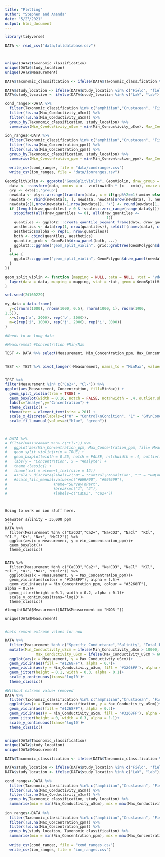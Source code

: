 ```yaml
---
title: "Plotting"
author: "Stephen and Amanda"
date: "5/27/2021"
output: html_document
---
```


```r

library(tidyverse)

```

```r
DATA <- read_csv("data/fulldatabase.csv")



unique(DATA$Taxonomic_classification)
unique(DATA$study_location)
unique(DATA$Measurement)

DATA$Taxonomic_classification <- ifelse(DATA$Taxonomic_classification %in% c("mollusca", "Mollusca", "moluska"), "Mollusca", DATA$Taxonomic_classification)

DATA$study_location <- ifelse(DATA$study_location %in% c("Field", "field", "Fied"), "Field", DATA$study_location)
DATA$study_location <- ifelse(DATA$study_location %in% c("Lab", "lab"), "Lab", DATA$study_location)

cond_ranges<-DATA %>%
  filter(Taxonomic_classification %in% c("amphibian","Crustacean", "Fish", "Insect", "Mollusca", "non-insect, non-arthropod", "Zooplankton")) %>%
  filter(!is.na(Max_Conductivity_uScm)) %>%
  filter(!is.na(Min_Conductivity_uScm)) %>%
  group_by(Taxonomic_classification, study_location) %>%
  summarise(Min_Conductivity_uScm = min(Min_Conductivity_uScm), Max_Conductivity_uScm = max(Max_Conductivity_uScm))
  
ion_ranges<-DATA %>%
  filter(Taxonomic_classification %in% c("amphibian","Crustacean", "Fish", "Insect", "Mollusca", "non-insect, non-arthropod", "Zooplankton")) %>%
  filter(!is.na(Max_Concentration_ppm)) %>%
  filter(!is.na(Min_Concentration_ppm)) %>%
  group_by(Taxonomic_classification, study_location) %>%
  summarise(Min_Concentration_ppm = min(Min_Concentration_ppm), Max_Concentration_ppm = max(Max_Concentration_ppm))
  
  write_csv(cond_ranges, file = "data/condranges.csv")
  write_csv(ion_ranges, file = "data/ionranges.csv")


```




```r


GeomSplitViolin <- ggproto("GeomSplitViolin", GeomViolin, draw_group = function(self, data, ..., draw_quantiles = NULL){
  data <- transform(data, xminv = x - violinwidth * (x - xmin), xmaxv = x + violinwidth * (xmax - x))
  grp <- data[1,'group']
  newdata <- plyr::arrange(transform(data, x = if(grp%%2==1) xminv else xmaxv), if(grp%%2==1) y else -y)
  newdata <- rbind(newdata[1, ], newdata, newdata[nrow(newdata), ], newdata[1, ])
  newdata[c(1,nrow(newdata)-1,nrow(newdata)), 'x'] <- round(newdata[1, 'x']) 
  if (length(draw_quantiles) > 0 & !scales::zero_range(range(data$y))) {
    stopifnot(all(draw_quantiles >= 0), all(draw_quantiles <= 
                                              1))
    quantiles <- ggplot2:::create_quantile_segment_frame(data, draw_quantiles)
    aesthetics <- data[rep(1, nrow(quantiles)), setdiff(names(data), c("x", "y")), drop = FALSE]
    aesthetics$alpha <- rep(1, nrow(quantiles))
    both <- cbind(quantiles, aesthetics)
    quantile_grob <- GeomPath$draw_panel(both, ...)
    ggplot2:::ggname("geom_split_violin", grid::grobTree(GeomPolygon$draw_panel(newdata, ...), quantile_grob))
  }
  else {
    ggplot2:::ggname("geom_split_violin", GeomPolygon$draw_panel(newdata, ...))
  }
})

geom_split_violin <- function (mapping = NULL, data = NULL, stat = "ydensity", position = "identity", ..., draw_quantiles = NULL, trim = TRUE, scale = "area", na.rm = FALSE, show.legend = NA, inherit.aes = TRUE) {
  layer(data = data, mapping = mapping, stat = stat, geom = GeomSplitViolin, position = position, show.legend = show.legend, inherit.aes = inherit.aes, params = list(trim = trim, scale = scale, draw_quantiles = draw_quantiles, na.rm = na.rm, ...))
}

set.seed(20160229)

my_data = data.frame(
  y=c(rnorm(1000), rnorm(1000, 0.5), rnorm(1000, 1), rnorm(1000, 
1.5)),
  x=c(rep('a', 2000), rep('b', 2000)),
  m=c(rep('i', 1000), rep('j', 2000), rep('i', 1000))
)

#Needs to be long data

#Measurement #Concentration #Min/Max

TEST <- DATA %>% select(Measurement, Min_Concentration_ppm, Max_Concentration_ppm)


TEST <- TEST %>% pivot_longer(-Measurement, names_to = "MinMax", values_to = "Concentration")


TEST %>% 
filter(Measurement %in% c("Ca2+", "Cl-")) %>%
ggplot(aes(Measurement, Concentration, fill=MinMax)) +
  geom_split_violin(trim = TRUE) +
  geom_boxplot(width = 0.10, notch = FALSE, notchwidth = .4, outlier.shape = NA, coef=0) +
  labs(x="Analye",y="Concentration") +
  theme_classic() +
  theme(text = element_text(size = 20)) +
  scale_x_discrete(labels=c("0" = "Control\nCondition", "1" = "GM\nCondition")) +
  scale_fill_manual(values=c("blue", "green"))



# DATA %>% 
# filter(Measurement %in% c("Cl-")) %>%
#   ggplot(aes(Min_Concentration_ppm, Max_Concentration_ppm, fill= Measurement)) + 
#   geom_split_violin(trim = TRUE) + 
#   geom_boxplot(width = 0.25, notch = FALSE, notchwidth = .4, outlier.shape = NA, coef=0) +
#   labs(y = "Concentration", x = "Analyte") +
#   theme_classic() +
#   theme(text = element_text(size = 12)) 
#   #scale_x_discrete(labels=c("0" = "Control\nCondition", "1" = "GM\nCondition")) +
#   #scale_fill_manual(values=c("#E69F00", "#999999"), 
#                     #name="Survey\nPart",
#                     #breaks=c("1", "2"),
#                     #labels=c("CaCO3", "Ca2+"))


```

```


Going to work on ion stuff here.

Seawater salinity = 35,000 ppm
```r


DATA %>% 
  filter(Measurement %in% c("CaCO3","Ca2+", "NaHCO3", "NaCl", "KCl", "Cl-", "K+", "Na+", "MgCl2")) %>%
  ggplot(aes(x = Measurement, y = Min_Concentration_ppm))+
  geom_boxplot()+
  theme_classic()


DATA %>% 
  filter(Measurement %in% c("CaCO3","Ca2+", "NaHCO3", "NaCl", "KCl", "Cl-", "K+", "Na+", "MgCl2")) %>%
  ggplot(aes(x = Measurement, y = Max_Concentration_ppm))+
  geom_violin(aes(colour = "#1268FF"), alpha = 0.5)+
  geom_violin(aes(y = Min_Concentration_ppm, colour = "#3268FF"), alpha = 0.5)+
  geom_jitter(height = 0.1, width = 0.2, alpha = 0.1)+
  scale_y_continuous(trans='log10')+
  theme_classic()

#length(DATA$Measurement[DATA$Measurement == "HCO3-"])                                     
                                           
unique(DATA$Measurement)


```



```r

#Lets remove extreme values for now

DATA %>% 
  filter(Measurement %in% c("Specific Conductance","Salinity", "Total Dissolved Solids")) %>%
  mutate(Min_Conductivity_uScm = ifelse(Min_Conductivity_uScm > 10000, NA, Min_Conductivity_uScm),
              Max_Conductivity_uScm = ifelse(Max_Conductivity_uScm > 60000, NA, Max_Conductivity_uScm))%>%
  ggplot(aes(x = Measurement, y = Max_Conductivity_uScm))+
  geom_violin(aes(fill = "#1268FF"), alpha = 0.4)+
  geom_violin(aes(y = Min_Conductivity_uScm, fill = "#3268FF"), alpha = 0.4)+
  geom_jitter(height = 0.1, width = 0.3, alpha = 0.1)+
  scale_y_continuous(trans='log10')+
  theme_classic()

#Without extreme values removed
DATA %>% 
  filter(Taxonomic_classification %in% c("amphibian","Crustacean", "Fish", "Insect", "mollusca", "non-insect, non-arthropod", "Zooplankton")) %>%
  ggplot(aes(x = Taxonomic_classification, y = Max_Conductivity_uScm))+
  geom_violin(aes(fill = "#1268FF"), alpha = 0.3)+
  geom_violin(aes(y = Min_Conductivity_uScm, fill = "#3268FF"), alpha = 0.3)+
  geom_jitter(height = 0, width = 0.3, alpha = 0.1)+
  scale_y_continuous(trans='log10')+
  theme_classic()
  


```


```r

unique(DATA$Taxonomic_classification)
unique(DATA$study_location)
unique(DATA$Measurement)

DATA$Taxonomic_classification <- ifelse(DATA$Taxonomic_classification %in% c("mollusca", "Mollusca", "moluska"), "Mollusca", DATA$Taxonomic_classification)

DATA$study_location <- ifelse(DATA$study_location %in% c("Field", "field", "Fied"), "Field", DATA$study_location)
DATA$study_location <- ifelse(DATA$study_location %in% c("Lab", "lab"), "Lab", DATA$study_location)

cond_ranges<-DATA %>%
  filter(Taxonomic_classification %in% c("amphibian","Crustacean", "Fish", "Insect", "Mollusca", "non-insect, non-arthropod", "Zooplankton")) %>%
  filter(!is.na(Max_Conductivity_uScm)) %>%
  filter(!is.na(Min_Conductivity_uScm)) %>%
  group_by(Taxonomic_classification, study_location) %>%
  summarise(min = min(Min_Conductivity_uScm), max = max(Max_Conductivity_uScm))
  
ion_ranges<-DATA %>%
  filter(Taxonomic_classification %in% c("amphibian","Crustacean", "Fish", "Insect", "Mollusca", "non-insect, non-arthropod", "Zooplankton")) %>%
  filter(!is.na(Max_Concentration_ppm)) %>%
  filter(!is.na(Min_Concentration_ppm)) %>%
  group_by(study_location, Taxonomic_classification) %>%
  summarise(min = min(Min_Concentration_ppm), max = max(Max_Concentration_ppm))
  
  write_csv(cond_ranges, file = "cond_ranges.csv")
  write_csv(ion_ranges, file = "ion_ranges.csv")

```

